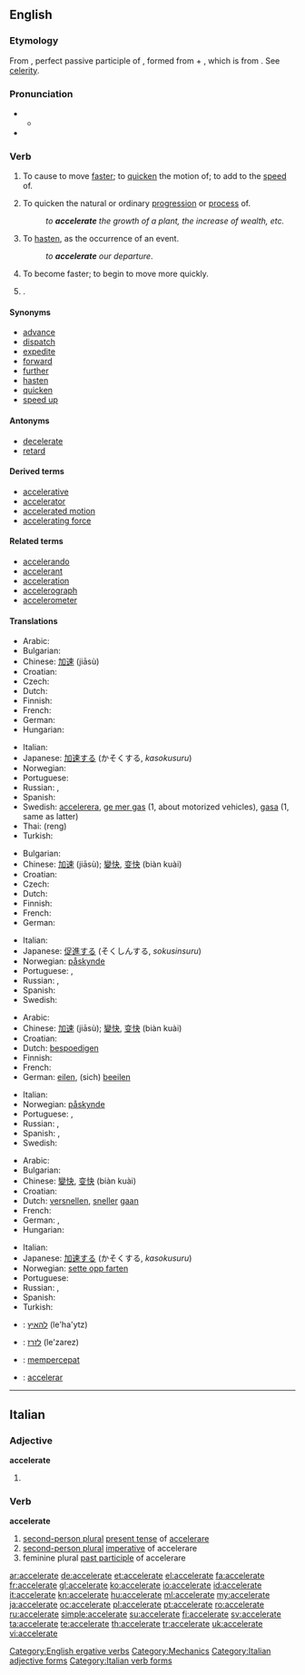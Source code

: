 ==English==

===Etymology===
From {{etyl|la}} {{term|acceleratus|accelerātus|lang=la}}, perfect passive participle of {{term|accelero|accelerō|I accelerate, hasten|lang=la}}, formed from {{term|ad|lang=la}} + {{term|celero|celerō|I hasten|lang=la}}, which is from {{term|celer||quick|lang=la}}. See [[celerity]].

===Pronunciation===
* {{a|RP}}
** {{IPA|/əkˈsɛləˌreɪt/}}
* {{audio|en-us-accelerate.ogg|Audio (US)}}

===Verb===
{{en-verb|accelerat|ing}}

# {{transitive}} To cause to move [[faster]]; to [[quicken]] the motion of; to add to the [[speed]] of.
# {{transitive}} To quicken the natural or ordinary [[progression]] or [[process]] of.
#: ''to '''accelerate''' the growth of a plant, the increase of wealth, etc.''
# {{transitive}} To [[hasten]], as the occurrence of an event.
#: ''to '''accelerate''' our departure''.
# {{intransitive}} To become faster; to begin to move more quickly.
# {{obsolete}} {{alternative form of|[[accelerated]]}}.

====Synonyms====
* [[advance]]
* [[dispatch]]
* [[expedite]]
* [[forward]]
* [[further]]
* [[hasten]]
* [[quicken]]
* [[speed up]]

====Antonyms====
* [[decelerate]]
* [[retard]]

====Derived terms====
* [[accelerative]]
* [[accelerator]]
* [[accelerated motion]]
* [[accelerating force]]

====Related terms====
* [[accelerando]]
* [[accelerant]]
* [[acceleration]]
* [[accelerograph]]
* [[accelerometer]]

====Translations====
{{trans-top|to cause to move faster}}
* Arabic: {{Arab|[[تسريع]]}}
* Bulgarian: {{t|bg|ускорявам}}
* Chinese: [[加速]] (jiāsù)
* Croatian: {{t-|hr|ubrzati|alt=ubr̀zati}}
* Czech: {{t-|cs|zrychlit}}
* Dutch: {{t+|nl|versnellen}}
* Finnish: {{t+|fi|kiihdyttää}}
* French: {{t+|fr|accélérer}}
* German: {{t+|de|beschleunigen}}
* Hungarian: {{t+|hu|gyorsít}}
{{trans-mid}}
* Italian: {{t+|it|accelerare}}
* Japanese: [[加速する]] (かそくする, ''kasokusuru'')
* Norwegian: {{t+|no|akselerere}}
* Portuguese: {{t+|pt|acelerar}}
* Russian: {{t|ru|ускорять|sc=Cyrl|tr=uskorját’}} {{impf}}, {{t|ru|ускорить|sc=Cyrl|tr=uskórit’}} {{pf}}
* Spanish: {{t+|es|acelerar}}
* Swedish: [[accelerera]], [[ge mer gas]] (1, about motorized vehicles), [[gasa]] (1, same as latter)
* Thai: {{Thai|[[เร่ง]]}} (reng)
* Turkish: {{t+|tr|hızlandırmak}}
{{trans-bottom}}

{{trans-top|to quicken natural or ordinary progression or process}}
* Bulgarian: {{t|bg|засилвам}}
* Chinese: [[加速]] (jiāsù); [[變快]], [[变快]] (biàn kuài)
* Croatian: {{t-|hr|ubrzati|alt=ubr̀zati}}
* Czech: {{t-|cs|urychlit}}
* Dutch: {{t+|nl|versnellen}}
* Finnish: {{t+|fi|kiihdyttää}}
* French: {{t+|fr|accélérer}}
* German: {{t+|de|beschleunigen}}
{{trans-mid}}
* Italian: {{t+|it|accelerare}}
* Japanese: [[促進する]] (そくしんする, ''sokusinsuru'')
* Norwegian: [[påskynde]]
* Portuguese: {{t+|pt|acelerar}}, {{t+|pt|apressar}}
* Russian: {{t|ru|ускоряться|sc=Cyrl|tr=uskorját’sja}} {{impf}}, {{t|ru|ускориться|sc=Cyrl|tr=uskórit’sja}} {{pf}}
* Spanish: {{t+|es|acelerar}}
* Swedish: {{t+|sv|accelerera}}
{{trans-bottom}}

{{trans-top|to hasten}}
* Arabic: {{Arab|[[إستعجال]]}}
* Chinese: [[加速]] (jiāsù); [[變快]], [[变快]] (biàn kuài)
* Croatian: {{t-|hr|ubrzati|alt=ubr̀zati}}
* Dutch: [[bespoedigen]]
* Finnish: {{t-|fi|nopeuttaa}}
* French: {{t+|fr|accélérer}}
* German: [[eilen]], (sich) [[beeilen]]
{{trans-mid}}
* Italian: {{t-|it|affrettare}}
* Norwegian: [[påskynde]]
* Portuguese: {{t+|pt|acelerar}}, {{t+|pt|apressar}}
* Russian: {{t|ru|ускорять|sc=Cyrl|tr=uskorját’}} {{impf}}, {{t|ru|ускорить|sc=Cyrl|tr=uskórit’}} {{pf}}
* Spanish: {{t+|es|acelerar}}, {{t+|es|apresurar}}
* Swedish: {{t+|sv|påskynda}}
{{trans-bottom}}

{{trans-top|to become faster}}
* Arabic: {{Arab|[[إسراع]]}}
* Bulgarian: {{t|bg|ускорявам се}}
* Chinese: [[變快]], [[变快]] (biàn kuài)
* Croatian: {{t-|hr|ubrzati|alt=ubr̀zati}}
* Dutch: [[versnellen]], [[sneller]] [[gaan]]
* French: {{t+|fr|accélérer}}
* German: {{t|de|schneller werden}}, {{t+|de|beschleunigen}}
* Hungarian: {{t+|hu|gyorsul}}
{{trans-mid}}
* Italian: {{t+|it|accelerare}}
* Japanese: [[加速する]] (かそくする, ''kasokusuru'')
* Norwegian: [[sette opp farten]]
* Portuguese: {{t+|pt|acelerar}}
* Russian: {{t|ru|ускоряться|sc=Cyrl|tr=uskorját’sja}} {{impf}}, {{t|ru|ускориться|sc=Cyrl|tr=uskórit’sja}} {{pf}}
* Spanish: {{t+|es|acelerar|alt=acelerarse}}
* Turkish: {{t|tr|hızlanmak}}
{{trans-bottom}}

{{checktrans-top}}
* {{ttbc|Hebrew}}: [[להאיץ]] (le'ha'ytz)
* {{ttbc|Hebrew}}: [[לזרז]] (le'zarez)
{{checktrans-mid}}
* {{ttbc|Indonesian}}: [[cepat|mempercepat]]
* {{ttbc|Interlingua}}: [[accelerar]]
{{checktrans-bottom}}

[[Category:English ergative verbs]]
[[Category:Mechanics]]

----

==Italian==

===Adjective===
'''accelerate''' {{p}}

# {{feminine of|accelerato#Adjective|accelerato}}

===Verb===
'''accelerate'''

# [[second-person plural]] [[present tense]] of [[accelerare]]
# [[second-person plural]] [[imperative]] of accelerare
# feminine plural [[past participle]] of accelerare

[[Category:Italian adjective forms]]
[[Category:Italian verb forms]]

[[ar:accelerate]]
[[de:accelerate]]
[[et:accelerate]]
[[el:accelerate]]
[[fa:accelerate]]
[[fr:accelerate]]
[[gl:accelerate]]
[[ko:accelerate]]
[[io:accelerate]]
[[id:accelerate]]
[[it:accelerate]]
[[kn:accelerate]]
[[hu:accelerate]]
[[ml:accelerate]]
[[my:accelerate]]
[[ja:accelerate]]
[[oc:accelerate]]
[[pl:accelerate]]
[[pt:accelerate]]
[[ro:accelerate]]
[[ru:accelerate]]
[[simple:accelerate]]
[[su:accelerate]]
[[fi:accelerate]]
[[sv:accelerate]]
[[ta:accelerate]]
[[te:accelerate]]
[[th:accelerate]]
[[tr:accelerate]]
[[uk:accelerate]]
[[vi:accelerate]]